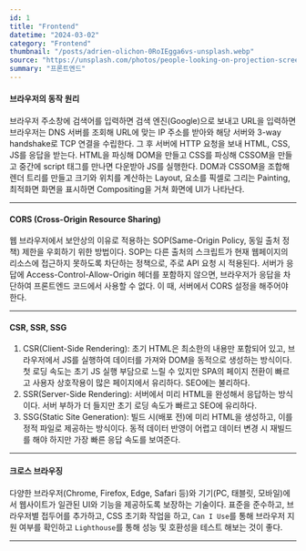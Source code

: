 ```yaml
---
id: 1
title: "Frontend"
datetime: "2024-03-02"
category: "Frontend"
thumbnail: "/posts/adrien-olichon-0RoIEgga6vs-unsplash.webp"
source: "https://unsplash.com/photos/people-looking-on-projection-screen-0RoIEgga6vs"
summary: "프론트엔드"
---
```


#### 브라우저의 동작 원리
브라우저 주소창에 검색어를 입력하면 검색 엔진(Google)으로 보내고 URL을 입력하면 브라우저는 DNS 서버를 조회해 URL에 맞는 IP 주소를 받아와 해당 서버와 3-way handshake로 TCP 연결을 수립한다. 그 후 서버에 HTTP 요청을 보내 HTML, CSS, JS를 응답을 받는다. HTML을 파싱해 DOM을 만들고 CSS를 파싱해 CSSOM을 만들고 중간에 script 태그를 만나면 다운받아 JS를 실행한다. DOM과 CSSOM을 조합해 렌더 트리를 만들고 크기와 위치를 계산하는 Layout, 요소를 픽셀로 그리는 Painting, 최적화면 화면을 표시하면 Compositing을 거쳐 화면에 UI가 나타난다.
<hr />

#### CORS (Cross-Origin Resource Sharing)
웹 브라우저에서 보안상의 이유로 적용하는 SOP(Same-Origin Policy, 동일 출처 정책) 제한을 우회하기 위한 방법이다. SOP는 다른 출처의 스크립트가 현재 웹페이지의 리소스에 접근하지 못하도록 차단하는 정책으로, 주로 API 요청 시 적용된다. 서버가 응답에 Access-Control-Allow-Origin 헤더를 포함하지 않으면, 브라우저가 응답을 차단하여 프론트엔드 코드에서 사용할 수 없다. 이 때, 서버에서 CORS 설정을 해주어야 한다.
<hr />

#### CSR, SSR, SSG
1. CSR(Client-Side Rendering): 초기 HTML은 최소한의 내용만 포함되어 있고, 브라우저에서 JS를 실행하여 데이터를 가져와 DOM을 동적으로 생성하는 방식이다. 첫 로딩 속도는 초기 JS 실행 부담으로 느릴 수 있지만 SPA의 페이지 전환이 빠르고 사용자 상호작용이 많은 페이지에서 유리하다. SEO에는 불리하다.  
2. SSR(Server-Side Rendering): 서버에서 미리 HTML을 완성해서 응답하는 방식이다. 서버 부하가 더 들지만 초기 로딩 속도가 빠르고 SEO에 유리하다.  
3. SSG(Static Site Generation): 빌드 시(배포 전)에 미리 HTML을 생성하고, 이를 정적 파일로 제공하는 방식이다. 동적 데이터 반영이 어렵고 데이터 변경 시 재빌드를 해야 하지만 가장 빠른 응답 속도를 보여준다.
<hr />

#### 크로스 브라우징
다양한 브라우저(Chrome, Firefox, Edge, Safari 등)와 기기(PC, 태블릿, 모바일)에서 웹사이트가 일관된 UI와 기능을 제공하도록 보장하는 기술이다. 표준을 준수하고, 브라우저별 접두어를 추가하고, CSS 초기화 작업을 하고, `Can I Use`를 통해 브라우저 지원 여부를 확인하고 `Lighthouse`를 통해 성능 및 호환성을 테스트 해보는 것이 좋다. 
<hr />

